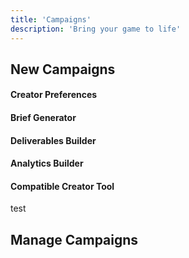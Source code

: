 ```yaml
---
title: 'Campaigns'
description: 'Bring your game to life'
---
```



## New Campaigns

#### Creator Preferences

#### Brief Generator

#### Deliverables Builder

#### Analytics Builder

#### Compatible Creator Tool
test

## Manage Campaigns